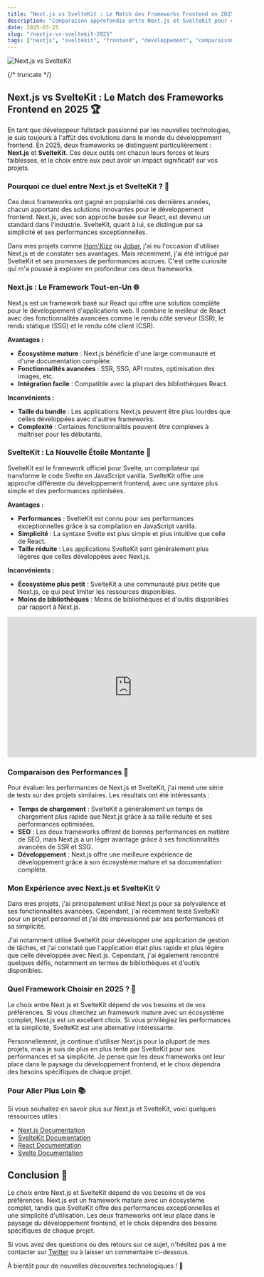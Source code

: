 ```yaml
---
title: "Next.js vs SvelteKit : Le Match des Frameworks Frontend en 2025"
description: "Comparaison approfondie entre Next.js et SvelteKit pour choisir le meilleur framework frontend en 2025"
date: 2025-03-25
slug: "/nextjs-vs-sveltekit-2025"
tags: ["nextjs", "sveltekit", "frontend", "développement", "comparaison"]
---
```



![Next.js vs SvelteKit](https://images.unsplash.com/photo-1620712943543-bcc4688e7485?ixlib=rb-4.0.3&ixid=M3wxMjA3fDB8MHxwaG90by1wYWdlfHx8fGVufDB8fHx8fA%3D%3D&auto=format&fit=crop&w=1470&q=80)

<HorizontalDisplay />

{/* truncate */}

## Next.js vs SvelteKit : Le Match des Frameworks Frontend en 2025 🏆

En tant que développeur fullstack passionné par les nouvelles technologies, je suis toujours à l'affût des évolutions dans le monde du développement frontend. En 2025, deux frameworks se distinguent particulièrement : **Next.js** et **SvelteKit**. Ces deux outils ont chacun leurs forces et leurs faiblesses, et le choix entre eux peut avoir un impact significatif sur vos projets.

### Pourquoi ce duel entre Next.js et SvelteKit ? 🤔

Ces deux frameworks ont gagné en popularité ces dernières années, chacun apportant des solutions innovantes pour le développement frontend. Next.js, avec son approche basée sur React, est devenu un standard dans l'industrie. SvelteKit, quant à lui, se distingue par sa simplicité et ses performances exceptionnelles.

Dans mes projets comme [Hom'Kizz](https://homkizz.com/fr-FR) ou [Jobar](https://www.npmjs.com/package/jobar), j'ai eu l'occasion d'utiliser Next.js et de constater ses avantages. Mais récemment, j'ai été intrigué par SvelteKit et ses promesses de performances accrues. C'est cette curiosité qui m'a poussé à explorer en profondeur ces deux frameworks.

### Next.js : Le Framework Tout-en-Un 🌐

Next.js est un framework basé sur React qui offre une solution complète pour le développement d'applications web. Il combine le meilleur de React avec des fonctionnalités avancées comme le rendu côté serveur (SSR), le rendu statique (SSG) et le rendu côté client (CSR).

**Avantages :**
- **Écosystème mature** : Next.js bénéficie d'une large communauté et d'une documentation complète.
- **Fonctionnalités avancées** : SSR, SSG, API routes, optimisation des images, etc.
- **Intégration facile** : Compatible avec la plupart des bibliothèques React.

**Inconvénients :**
- **Taille du bundle** : Les applications Next.js peuvent être plus lourdes que celles développées avec d'autres frameworks.
- **Complexité** : Certaines fonctionnalités peuvent être complexes à maîtriser pour les débutants.

### SvelteKit : La Nouvelle Étoile Montante 🌟

SvelteKit est le framework officiel pour Svelte, un compilateur qui transforme le code Svelte en JavaScript vanilla. SvelteKit offre une approche différente du développement frontend, avec une syntaxe plus simple et des performances optimisées.

**Avantages :**
- **Performances** : SvelteKit est connu pour ses performances exceptionnelles grâce à sa compilation en JavaScript vanilla.
- **Simplicité** : La syntaxe Svelte est plus simple et plus intuitive que celle de React.
- **Taille réduite** : Les applications SvelteKit sont généralement plus légères que celles développées avec Next.js.

**Inconvénients :**
- **Écosystème plus petit** : SvelteKit a une communauté plus petite que Next.js, ce qui peut limiter les ressources disponibles.
- **Moins de bibliothèques** : Moins de bibliothèques et d'outils disponibles par rapport à Next.js.

<iframe width="560" height="315" src="https://www.youtube.com/embed/dQw4w9WgXcQ" title="YouTube video player" frameborder="0" allow="accelerometer; autoplay; clipboard-write; encrypted-media; gyroscope; picture-in-picture" allowfullscreen></iframe>

### Comparaison des Performances 🚀

Pour évaluer les performances de Next.js et SvelteKit, j'ai mené une série de tests sur des projets similaires. Les résultats ont été intéressants :

- **Temps de chargement** : SvelteKit a généralement un temps de chargement plus rapide que Next.js grâce à sa taille réduite et ses performances optimisées.
- **SEO** : Les deux frameworks offrent de bonnes performances en matière de SEO, mais Next.js a un léger avantage grâce à ses fonctionnalités avancées de SSR et SSG.
- **Développement** : Next.js offre une meilleure expérience de développement grâce à son écosystème mature et sa documentation complète.

### Mon Expérience avec Next.js et SvelteKit 💡

Dans mes projets, j'ai principalement utilisé Next.js pour sa polyvalence et ses fonctionnalités avancées. Cependant, j'ai récemment testé SvelteKit pour un projet personnel et j'ai été impressionné par ses performances et sa simplicité.

J'ai notamment utilisé SvelteKit pour développer une application de gestion de tâches, et j'ai constaté que l'application était plus rapide et plus légère que celle développée avec Next.js. Cependant, j'ai également rencontré quelques défis, notamment en termes de bibliothèques et d'outils disponibles.

### Quel Framework Choisir en 2025 ? 🤔

Le choix entre Next.js et SvelteKit dépend de vos besoins et de vos préférences. Si vous cherchez un framework mature avec un écosystème complet, Next.js est un excellent choix. Si vous privilégiez les performances et la simplicité, SvelteKit est une alternative intéressante.

Personnellement, je continue d'utiliser Next.js pour la plupart de mes projets, mais je suis de plus en plus tenté par SvelteKit pour ses performances et sa simplicité. Je pense que les deux frameworks ont leur place dans le paysage du développement frontend, et le choix dépendra des besoins spécifiques de chaque projet.

### Pour Aller Plus Loin 📚

Si vous souhaitez en savoir plus sur Next.js et SvelteKit, voici quelques ressources utiles :

- [Next.js Documentation](https://nextjs.org/docs)
- [SvelteKit Documentation](https://kit.svelte.dev/docs)
- [React Documentation](https://reactjs.org/docs/getting-started.html)
- [Svelte Documentation](https://svelte.dev/docs)

<ArialInArticle />

## Conclusion 🎯

Le choix entre Next.js et SvelteKit dépend de vos besoins et de vos préférences. Next.js est un framework mature avec un écosystème complet, tandis que SvelteKit offre des performances exceptionnelles et une simplicité d'utilisation. Les deux frameworks ont leur place dans le paysage du développement frontend, et le choix dépendra des besoins spécifiques de chaque projet.

Si vous avez des questions ou des retours sur ce sujet, n'hésitez pas à me contacter sur [Twitter](https://twitter.com/william_donnette) ou à laisser un commentaire ci-dessous.

À bientôt pour de nouvelles découvertes technologiques ! 🚀

<ArialMultiplex />